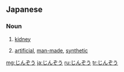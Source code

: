 ==Japanese==

===Noun===
{{ja-noun}}

# {{ja-def|腎臓}} [[kidney]]
# {{ja-def|人造}} [[artificial]], [[man-made]], [[synthetic]]

[[mg:じんぞう]]
[[ja:じんぞう]]
[[ru:じんぞう]]
[[tr:じんぞう]]